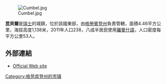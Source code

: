 [[Image:Cumbel.jpg|right]]

'''昆貝爾'''是[[瑞士|瑞士]]的城鎮，位於該國東部，由[[格勞賓登州|格勞賓登州]]負責管轄，面積4.46平方公里，海拔高度1,138米，2011年人口238，八成半居民使用[[羅曼什語|羅曼什語]]，人口密度每平方公里53人。

==外部連結==
* [http://www.cumbel.ch Official Web site] {{Wayback|url=http://www.cumbel.ch/ |date=20051108003234 }}

{{Switzerland-geo-stub}}
[[Category:格劳宾登州的市镇|Category:格劳宾登州的市镇]]